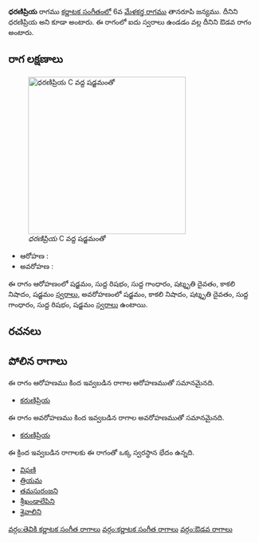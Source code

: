 {{Infobox ragam
	| name          	= ధరణిప్రియ
	| synonym	    	= ధరణిప్రియ
	| mela          	= 
	| chakra        	= 
	| janaka        	= 
	| type          	= ఔడవ
	| arohanam      	= {{svaraC|S|R1|G1|D3|N3|S'}} 
	| avarohanam    	= {{svaraC|S'|N3|D3|G1|R1|S}}
	| jeeva         	=
	| chhaya        	=
	| nyasa         	=
	| vishesha      	= 
	| equivalent  		= 
}}
{{కర్ణాటక సంగీత రాగాలు}}
'''ధరణిప్రియ''' రాగము [[కర్ణాటక సంగీతం]]లో 6వ [[మేళకర్త రాగము]] తానరూపి జన్యము. దీనిని ధరణిప్రియ అని కూడా అంటారు. ఈ రాగంలో ఐదు స్వరాలు ఉండడం వల్ల దీనిని ఔడవ రాగం అంటారు.


==రాగ లక్షణాలు==
[[Image:dharanipriya_kb2wiki.png|thumb|right|316px|''ధరణిప్రియ'' C వద్ద షడ్జమంతో]]

* ఆరోహణ : {{svaraC|S|R1|G1|D3|N3|S'}} 
* అవరోహణ : {{svaraC|S'|N3|D3|G1|R1|S}}

ఈ రాగం ఆరోహణంలో షడ్జమం, సుద్ద  రిషభం, సుద్ద  గాంధారం, షట్శృతి దైవతం, కాకలి  నిషాదం, షడ్జమం [[స్వరాలు]], అవరోహణంలో షడ్జమం, కాకలి  నిషాదం, షట్శృతి దైవతం, సుద్ద  గాంధారం, సుద్ద  రిషభం, షడ్జమం [[స్వరాలు]] ఉంటాయి.

==రచనలు==



==పోలిన రాగాలు==
ఈ రాగం ఆరోహణము కింద ఇవ్వబడిన రాగాల ఆరోహణముతో సమానమైనది.
* [[కరుణిప్రియ]]

ఈ రాగం అవరోహణము కింద ఇవ్వబడిన రాగాల అవరోహణముతో సమానమైనది.
* [[కరుణిప్రియ]]

ఈ క్రింద ఇవ్వబడిన రాగాలకు ఈ రాగంతో ఒక్క స్వరస్థాన భేదం ఉన్నది.
* [[విఫణి]]
* [[త్రియమ]]
* [[తమసురంజని]]
* [[శ్రీఖండాలేపిని]]
* [[శైవాలిని]]



[[వర్గం:తెవికి కర్ణాటక సంగీత రాగాలు]]
[[వర్గం:కర్ణాటక సంగీత రాగాలు]]
[[వర్గం:ఔడవ రాగాలు]]